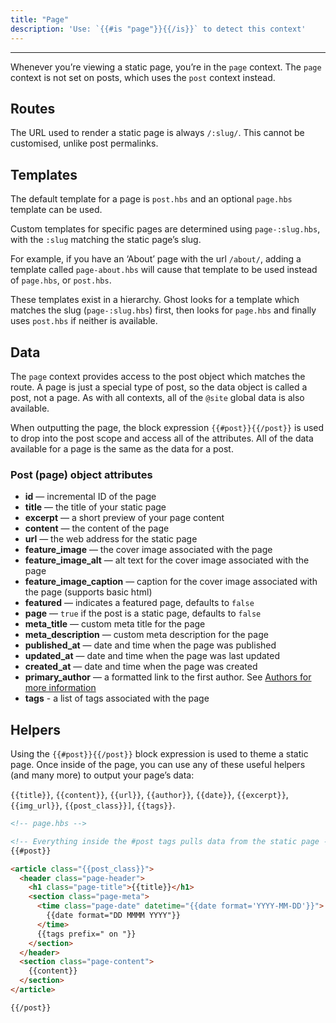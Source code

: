 ```yaml
---
title: "Page"
description: 'Use: `{{#is "page"}}{{/is}}` to detect this context'
---
```


***

Whenever you’re viewing a static page, you’re in the `page` context. The `page` context is not set on posts, which uses the `post` context instead.

## Routes

The URL used to render a static page is always `/:slug/`. This cannot be customised, unlike post permalinks.

## Templates

The default template for a page is `post.hbs` and an optional `page.hbs` template can be used.

Custom templates for specific pages are determined using `page-:slug.hbs`, with the `:slug` matching the static page’s slug.

For example, if you have an ‘About’ page with the url `/about/`, adding a template called `page-about.hbs` will cause that template to be used instead of `page.hbs`, or `post.hbs`.

These templates exist in a hierarchy. Ghost looks for a template which matches the slug (`page-:slug.hbs`) first, then looks for `page.hbs` and finally uses `post.hbs` if neither is available.

## Data

The `page` context provides access to the post object which matches the route. A page is just a special type of post, so the data object is called a post, not a page. As with all contexts, all of the `@site` global data is also available.

When outputting the page, the block expression `{{#post}}{{/post}}` is used to drop into the post scope and access all of the attributes. All of the data available for a page is the same as the data for a post.

### Post (page) object attributes

* **id** — incremental ID of the page
* **title** — the title of your static page
* **excerpt** — a short preview of your page content
* **content** — the content of the page
* **url** — the web address for the static page
* **feature\_image** — the cover image associated with the page
* **feature\_image\_alt** — alt text for the cover image associated with the page
* **feature\_image\_caption** — caption for the cover image associated with the page (supports basic html)
* **featured** — indicates a featured page, defaults to `false`
* **page** — `true` if the post is a static page, defaults to `false`
* **meta\_title** — custom meta title for the page
* **meta\_description** — custom meta description for the page
* **published\_at** — date and time when the page was published
* **updated\_at** — date and time when the page was last updated
* **created\_at** — date and time when the page was created
* **primary\_author** — a formatted link to the first author. See [Authors for more information](/themes/helpers/authors/)
* **tags** - a list of tags associated with the page

## Helpers

Using the `{{#post}}{{/post}}` block expression is used to theme a static page. Once inside of the page, you can use any of these useful helpers (and many more) to output your page’s data:

`{{title}}`, `{{content}}`, `{{url}}`, `{{author}}`, `{{date}}`, `{{excerpt}}`, `{{img_url}}`, `{{post_class}}]`, `{{tags}}`.

```html
<!-- page.hbs -->

<!-- Everything inside the #post tags pulls data from the static page -->
{{#post}}

<article class="{{post_class}}">
  <header class="page-header">
    <h1 class="page-title">{{title}}</h1>
    <section class="page-meta">
      <time class="page-date" datetime="{{date format='YYYY-MM-DD'}}">
        {{date format="DD MMMM YYYY"}}
      </time>
      {{tags prefix=" on "}}
    </section>
  </header>
  <section class="page-content">
    {{content}}
  </section>
</article>

{{/post}}
```